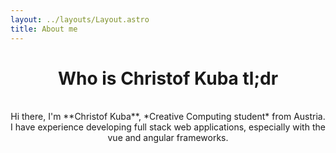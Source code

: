 ```yaml
---
layout: ../layouts/Layout.astro
title: About me
---
```



<Header class="mb-16" />

# Who is Christof Kuba <span class="text-teal-300">tl;dr</span>
<br />
Hi there, I'm **Christof Kuba**, *Creative Computing student* from Austria. I have experience developing full stack web applications, especially with the vue and angular frameworks.
